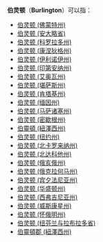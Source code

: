 '''伯灵顿'''（'''Burlington'''）可以指：
*[[伯灵顿_(佛蒙特州)|伯灵顿 (佛蒙特州)]]
*[[伯灵顿_(安大略省)|伯灵顿 (安大略省)]]
*[[伯灵顿_(科罗拉多州)|伯灵顿 (科罗拉多州)]]
*[[伯灵顿_(康涅狄格州)|伯灵顿 (康涅狄格州)]]
*[[伯灵顿_(伊利诺伊州)|伯灵顿 (伊利诺伊州)]]
*[[伯灵顿_(印第安纳州)|伯灵顿 (印第安纳州)]]
*[[伯灵顿_(艾奥瓦州)|伯灵顿 (艾奥瓦州)]]
*[[伯灵顿_(堪萨斯州)|伯灵顿 (堪萨斯州)]]
*[[伯灵顿_(肯塔基州)|伯灵顿 (肯塔基州)]]
*[[伯灵顿_(缅因州)|伯灵顿 (缅因州)]]
*[[伯灵顿_(马萨诸塞州)|伯灵顿 (马萨诸塞州)]]
*[[伯灵顿_(密歇根州)|伯灵顿 (密歇根州)]]
*[[伯靈頓_(紐澤西州)|伯靈頓 (紐澤西州)]]
*[[伯灵顿_(纽约州)|伯灵顿 (纽约州)]]
*[[伯灵顿_(北卡罗来纳州)|伯灵顿 (北卡罗来纳州)]]
*[[伯灵顿_(北达科他州)|伯灵顿 (北达科他州)]]
*[[伯灵顿_(俄亥俄州)|伯灵顿 (俄亥俄州)]]
*[[伯灵顿_(俄克拉何马州)|伯灵顿 (俄克拉何马州)]]
*[[伯灵顿_(宾夕法尼亚州)|伯灵顿 (宾夕法尼亚州)]]
*[[伯灵顿_(华盛顿州)|伯灵顿 (华盛顿州)]]
*[[伯灵顿_(西弗吉尼亚州)|伯灵顿 (西弗吉尼亚州)]]
*[[伯灵顿_(威斯康星州)|伯灵顿 (威斯康星州)]]
*[[伯灵顿_(怀俄明州)|伯灵顿 (怀俄明州)]]
*[[伯灵顿_(纽芬兰与拉布拉多省)|伯灵顿 (纽芬兰与拉布拉多省)]]
*[[伯靈頓郡_(紐澤西州)|伯靈頓郡 (紐澤西州)]]
{{disambig|B|Cat=三字地名消歧义}}